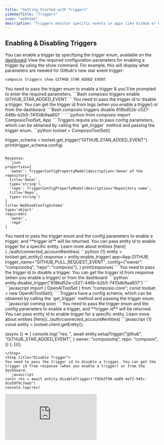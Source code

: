 ```yaml
---
title: "Getting Started with Triggers"
sidebarTitle: "Triggers"
icon: "webhook"
description: "Triggers monitor specific events in apps like GitHub or Gmail and notify your agents via webhooks. When triggered, they send relevant data that your agents can act upon"
---
```


## Enabling & Disabling Triggers
You can enable a trigger by specifying the trigger enum, available on the [dashboard](https://app.composio.dev/app/github)
<Tabs>
<Tab title="CLI">
<Steps>
<Step title="Get Config Parameters">
View the required configuration parameters for enabling a trigger by using the show command. For example, this will display what parameters are needed for Github's new star event trigger:
```Bash
composio triggers show GITHUB_STAR_ADDED_EVENT
```
</Step>
<Step title="Enable Trigger">
You need to pass the trigger enum to enable a trigger & you'll be prompted to enter the required parameters.
```Bash
composio triggers enable GITHUB_STAR_ADDED_EVENT
``` 
</Step>
<Step title="Disable Trigger">
You need to pass the trigger id to disable a trigger. You can get the trigger id from logs (when you enable a trigger) or from the dashboard.
```Bash
composio triggers disable 818bd52e-c527-446b-b2b5-7410db9aa607
```
</Step>
</Steps>
</Tab>
<Tab title="Python">
<Steps>
<Step title="Import packages">
```python
from composio import ComposioToolSet, App
```
</Step>
<Step title="Get Config Parameters">
Triggers require you to pass config parameters, which can be obtained by calling the `get_trigger` method and passing the trigger enum.
```python
toolset = ComposioToolSet()

trigger_schema = toolset.get_trigger("GITHUB_STAR_ADDED_EVENT")
print(trigger_schema.config)
```

Response:
```json
properties={
  'owner': TriggerConfigPropertyModel(description='Owner of the repository',
  title='Owner',
  type='string'),
  'repo': TriggerConfigPropertyModel(description='Repository name',
  title='Repo',
  type='string')
}
title='WebhookConfigSchema'
type='object'
required=[
  'owner',
  'repo'
]
```
</Step>
<Step title="Enable Trigger">
You need to pass the trigger enum and the config parameters to enable a trigger, and **trigger id** will be returned.
<Tip>You can pass entity id to enable trigger for a specific entity. Learn more about entities [here](../auth/connected_account#entities)</Tip>
```python {1}
entity = toolset.get_entity()
response = entity.enable_trigger(
    app=App.GITHUB,
    trigger_name="GITHUB_PULL_REQUEST_EVENT",
    config={"owner": "composiohq", "repo": "composio"},
)
print(response)
```
</Step>
<Step title="Disable Trigger">
You need to pass the trigger id to disable a trigger. You can get the trigger id from response (when you enable a trigger) or from the dashboard.
```python
entity.disable_trigger("818bd52e-c527-446b-b2b5-7410db9aa607")
```
</Step>
</Steps>
</Tab>
<Tab title="JavaScript">
<Steps>
<Step title="Import packages & Initialize Toolset">
```javascript
import { OpenAIToolSet } from "composio-core";
const toolset = new OpenAIToolSet();
```
</Step>
<Step title="Get Config Parameters">
Triggers have a config schema, which can be obtained by calling the `get_trigger` method and passing the trigger enum.
```javascript
coming soon
```
</Step>
<Step title="Enable Trigger">
You need to pass the trigger enum and the config parameters to enable a trigger, and **trigger id** will be returned.
<Tip>You can pass entity id to enable trigger for a specific entity. Learn more about entities [here](../auth/connected_account#entities)</Tip>
```javascript {1}
const entity = toolset.client.getEntity();

(async () => {
  console.log(
    "res: ",
        await entity.setupTrigger("github", "GITHUB_STAR_ADDED_EVENT", {
            owner: "composiohq",
            repo: "composio",
        })
  );
})();
```
</Step>
<Step title="Disable Trigger">
You need to pass the trigger id to disable a trigger. You can get the trigger id from response (when you enable a trigger) or from the dashboard.
```javascript
const res = await entity.disableTrigger("f95b3f90-ea09-4ef2-945c-dce50f9c7eeb")
console.log(res)
```
</Step>
</Steps>
</Tab>

<Tab title="Dashboard">
<div
  style={{
    width: '100%',
    position: 'relative',
    paddingTop: '56.25%',
  }}>
  <iframe
    src="https://app.supademo.com/embed/cly4qu1q001istgvzirl1sj8y"
    frameBorder="0"
    title="Direct Action Execution"
    allow="clipboard-write"
    webkitallowfullscreen="true"
    mozallowfullscreen="true"
    allowfullscreen
    style={{
      position: 'absolute',
      top: 0,left: 0, width: '100%', height: '100%',
      border: '3px solid #5E43CE',
      borderRadius: '10px',
    }}/>
</div>
</Tab>
</Tabs>

## Listening to Triggers
<Tabs>
<Tab title="Python">
```python
listener = toolset.create_trigger_listener()

@listener.callback(filters={"trigger_name": "GITHUB_STAR_ADDED_EVENT"})
def callback_function(event):
    print(event)

print("Listening")
listener.wait_forever()
```
</Tab>
<Tab title="Javascript">
```javascript
import { Composio } from "composio-core";
const toolset = new Composio();

toolset.triggers.subscribe(
    (data) => {
        console.log(data);
    },
    {
        triggerName: "GITHUB_STAR_ADDED_EVENT"
    }
);
```
</Tab>
</Tabs>
Trigger event payload when the repository composio is starred:
```json
payload={
  'action': 'created',
  'starred_at': '2024-12-11T15:31:26Z',
  'repository_id': 861033276,
  'repository_name': 'composio',
  'repository_url': 'https://github.com/composioHQ/composio/',
  'starred_by': 'abhishekpatil4',
  'triggerName': 'GITHUB_STAR_ADDED_EVENT'
}
```
<Tip>To learn how to configure and use your own webhooks for listening to triggers, visit our [Webhooks Guide](/patterns/triggers/webhooks).</Tip>